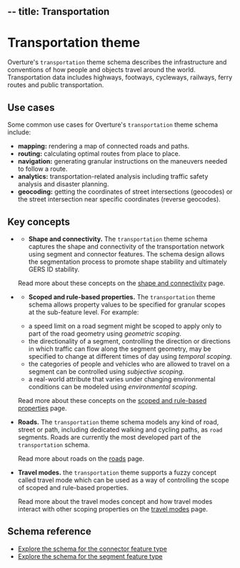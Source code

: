 --
title: Transportation
---


# Transportation theme

Overture's `transportation` theme schema describes the infrastructure and
conventions of how people and objects travel around the world. Transportation
data includes highways, footways, cycleways, railways, ferry routes and public
transportation.

<!--
High-level description above 👆 lifted from:
  https://wiki.overturemaps.org/display/PROJ/Transportation+Task+Force
-->

## Use cases

Some common use cases for Overture's `transportation` theme schema include:

- **mapping:** rendering a map of connected roads and paths.
- **routing:** calculating optimal routes from place to place.
- **navigation:** generating granular instructions on the maneuvers needed to
  follow a route.
- **analytics:** transportation-related analysis including traffic safety
  analysis and disaster planning.
- **geocoding:** getting the coordinates of street intersections (geocodes) or
  the street intersection near specific coordinates (reverse geocodes).

## Key concepts

<ul>
<li>
<p>

- **Shape and connectivity.** The `transportation` theme schema captures the shape
and connectivity of the transportation network using segment and connector
features. The schema design allows the segmentation process to promote shape
stability and ultimately GERS ID stability.

</p>

<p>

Read more about these concepts on the [shape and connectivity](shape-connectivity)
page.

</p>
</li>

<li>

<p>

- **Scoped and rule-based properties.** The `transportation` theme schema allows property values to be specified for granular scopes at the sub-feature level. For example:

</p>

- a speed limit on a road segment might be scoped to apply only to part of the
  road geometry using _geometric scoping_.
- the directionality of a segment, controlling the direction or directions in
  which traffic can flow along the segment geometry, may be specified to change
  at different times of day using _temporal scoping_.
- the categories of people and vehicles who are allowed to travel on a segment
  can be controlled using _subjective scoping_.
- a real-world attribute that varies under changing environmental conditions can
  be modeled using _environmental scoping_.

<p>

Read more about these concepts on the [scoped and rule-based properties](/overview/feature-model/scoping-rules) page.

</p>

</li>

<li>

<p>

**Roads.** The `transportation` theme schema models any kind of road, street or
path, including dedicated walking and cycling paths, as `road` segments. Roads
are currently the most developed part of the `transportation` schema.

</p>

<p>

Read more about roads on the [roads](roads) page.

</p>

</li>

<li>

<p>

**Travel modes.** the `transportation` theme supports a fuzzy concept called
travel mode which can be used as a way of controlling the scope of scoped
and rule-based properties.

</p>

<p>

Read more about the travel modes concept and how travel modes interact
with other scoping properties on the [travel modes](travel-modes) page.

</p>

</li>

</ul>

## Schema reference

- [Explore the schema for the connector feature type](/reference/transportation/connector)
- [Explore the schema for the segment feature type](/reference/transportation/segment)

